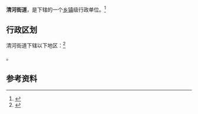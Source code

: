 {{中国乡级行政区
|景观照片文件名 = 
|景观照片描述 = 
|汉语拼音 = 
|其他语言 = 
|其他语言名称 = 
|旧称 = 
|地名出处 = 
|位置图文件名 = 
|位置图描述 = 
|自定义图片= 
|建置时间 = 
|政府驻地 = 
|毗邻 = 
|总面积 = 
|总人口 = 
|总人口年份 = 
|户籍人口 = 
|户籍人口年份 = 
|常住人口 = 
|常住人口年份 = 
|人口密度 = 
|GDP = 
|GDP年份 = 
|邮政编码 = 
|电话区号 = 418
|官方网站 = 
|网站名称 = 
|21/09/05/001/000}}

'''清河街道'''，是{{PRC admin/fullname|21/09/05/001/000|3}}下辖的一个[[乡镇|乡镇]]级行政单位。<ref>{{PRC admin/ref sgc|{{PRC admin/parent|21/09/05/001/000}}}}</ref>

== 行政区划 ==

清河街道下辖以下地区：<ref>{{PRC admin/ref sgc|21/09/05/001/000}}</ref>

{{PRC admin/children|21/09/05/001/000}}。

== 参考资料 ==

{{reflist}}

{{行政区划小作品}}
{{PRC admin/navcat|21/09/05/001/000}}